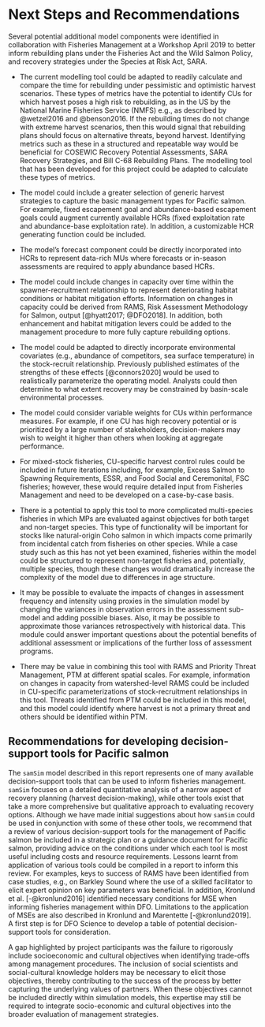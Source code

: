 # Next Steps and Recommendations

Several potential additional model components were identified in collaboration with Fisheries Management at a Workshop April 2019 to better inform rebuilding plans under the Fisheries Act and the Wild Salmon Policy, and recovery strategies under the Species at Risk Act, SARA.

- The current modelling tool could be adapted to readily calculate and compare the time for rebuilding under pessimistic and optimistic harvest scenarios. These types of metrics have the potential to identify CUs for which harvest poses a high risk to rebuilding, as in the US by the National Marine Fisheries Service (NMFS) e.g., as described by @wetzel2016 and @benson2016. If the rebuilding times do not change with extreme harvest scenarios, then this would signal that rebuilding plans should focus on alternative threats, beyond harvest. Identifying  metrics such as these in a structured and repeatable way would be beneficial for COSEWIC Recovery Potential Assessments, SARA Recovery Strategies, and Bill C-68 Rebuilding Plans. The modelling tool that has been developed for this project could be adapted to calculate these types of metrics.

- The model could include a greater selection of generic harvest strategies to capture the basic management types for Pacific salmon. For example, fixed escapement goal and abundance-based escapement goals could augment currently available HCRs (fixed exploitation rate and abundance-base exploitation rate). In addition, a customizable HCR generating function could be included.

- The model's forecast component could be directly incorporated into HCRs to represent data-rich MUs where forecasts or in-season assessments are required to apply abundance based HCRs.

- The model could include changes in capacity over time within the spawner-recruitment relationship to represent deteriorating habitat conditions or habitat mitigation efforts. Information on changes in capacity could be derived from RAMS, Risk Assessment Methodology for Salmon, output [@hyatt2017; @DFO2018]. In addition, both enhancement and habitat mitigation levers could be added to the management procedure to more fully capture rebuilding options.

- The model could be adapted to directly incorporate environmental covariates (e.g., abundance of competitors, sea surface temperature) in the stock-recruit relationship. Previously published estimates of the strengths of these effects [@connors2020] would be used to realistically parameterize the operating model. Analysts could then determine to what extent recovery may be constrained by basin-scale environmental processes.

- The model could consider variable weights for CUs within performance measures. For example, if one CU has high recovery potential or is prioritized by a large number of stakeholders, decision-makers may wish to weight it higher than others when looking at aggregate performance. 

- For mixed-stock fisheries, CU-specific harvest control rules could be included in future iterations including, for example, Excess Salmon to Spawning Requirements, ESSR, and Food Social and Ceremonital, FSC fisheries; however, these would require detailed input from Fisheries Management and need to be developed on a case-by-case basis.

- There is a potential to apply this tool to more complicated multi-species fisheries in which MPs are evaluated against objectives for both target and non-target species. This type of functionality will be important for stocks like natural-origin Coho salmon in which impacts come primarily from incidental catch from fisheries on other species. While a case study such as this has not yet been examined, fisheries within the model could be structured to represent non-target fisheries and, potentially, multiple species, though these changes would dramatically increase the complexity of the model due to differences in age structure. 

- It may be possible to evaluate the impacts of changes in assessment frequency and intensity using proxies in the simulation model by changing the variances in observation errors in the assessment sub-model and adding possible biases. Also, it may be possible to approximate those variances retrospectively with historical data. This module could answer important questions about the potential benefits of additional assessment or implications of the further loss of assessment programs.

- There may be value in combining this tool with RAMS and Priority Threat Management, PTM at different spatial scales. For example, information on changes in capacity from watershed-level RAMS could be included in CU-specific parameterizations of stock-recruitment relationships in this tool. Threats identified from PTM could be included in this model, and this model could identify where harvest is not a primary threat and others should be identified within PTM.


## Recommendations for developing decision-support tools for Pacific salmon

The `samSim` model described in this report represents one of many available decision-support tools that can be used to inform fisheries management. `samSim` focuses on a detailed quantitative analysis of a narrow aspect of recovery planning (harvest decision-making), while other tools exist that take a more comprehensive but qualitative approach to evaluating recovery options. Although we have made initial suggestions about how `samSim` could be used in conjunction with some of these other tools, we recommend that a review of various decision-support tools for the management of Pacific salmon be included in a strategic plan or a guidance document for Pacific salmon, providing advice on the conditions under which each tool is most useful including costs and resource requirements. Lessons learnt from application of various tools could be compiled in a report to inform this review.  For examples, keys to success of RAMS have been identified from case studies, e.g., on Barkley Sound where the use of a skilled facilitator to elicit expert opinion on key parameters was beneficial. In addition, Kronlund et al. [-@kronlund2016] identified necessary conditions for MSE when informing fisheries management within DFO. Limitations to the application of MSEs are also described in Kronlund and Marentette [-@kronlund2019]. A first step is for DFO Science to develop a table of potential decision-support tools for consideration. 

A gap highlighted by project participants was the failure to rigorously include socioeconomic and cultural objectives when identifying trade-offs among management procedures. The inclusion of social scientists and social-cultural knowledge holders may be necessary to elicit those objectives, thereby contributing to the success of the process by better capturing the underlying values of partners. When these objectives cannot be included directly within simulation models, this expertise may still be required to integrate socio-economic and cultural objectives into the broader evaluation of management strategies.



